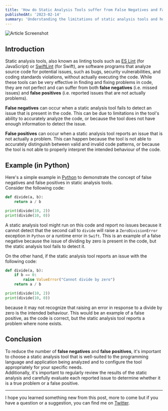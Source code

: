 ```yaml
---
title: 'How do Static Analysis Tools suffer from False Negatives and False Positives'
publishedAt: '2023-02-14'
summary: 'Understanding the limitations of static analysis tools and how they can produce both false negatives and false positives in code analysis.'
---
```


![Article Screenshot](https://cdn.hashnode.com/res/hashnode/image/upload/v1676322500822/9300410e-4740-4102-b6af-1ab0233e79d4.png?w=1600&h=840&fit=crop&crop=entropy&auto=compress,format&format=webp)

## Introduction

Static analysis tools, also known as linting tools such as [ES Lint](https://eslint.org/) (for JavaScript) or [SwiftLint](https://realm.github.io/SwiftLint/) (for Swift), are software programs that analyze source code for potential issues, such as bugs, security vulnerabilities, and coding standards violations, without actually executing the code. While these tools can be very effective in finding and fixing problems in code, they are not perfect and can suffer from both **false negatives** (i.e. missed issues) and **false positives** (i.e. reported issues that are not actually problems).

**False negatives** can occur when a static analysis tool fails to detect an issue that is present in the code. This can be due to limitations in the tool's ability to accurately analyze the code, or because the tool does not have enough information to detect the issue.

**False positives** can occur when a static analysis tool reports an issue that is not actually a problem. This can happen because the tool is not able to accurately distinguish between valid and invalid code patterns, or because the tool is not able to properly interpret the intended behaviour of the code.

## Example (in Python)

Here's a simple example in [Python](https://www.python.org/) to demonstrate the concept of false negatives and false positives in static analysis tools.  
Consider the following code:

```python
def divide(a, b):
    return a / b

print(divide(10, 2))
print(divide(10, 0))
```

A static analysis tool might run on this code and report no issues because it cannot detect that the second call to `divide` will raise a `ZeroDivisionError` exception in `Python` or a runtime error in `Swift`. This is an example of a false negative because the issue of dividing by zero is present in the code, but the static analysis tool fails to detect it.

On the other hand, if the static analysis tool reports an issue with the following code:

```python
def divide(a, b):
    if b == 0:
        raise ValueError("Cannot divide by zero")
    return a / b

print(divide(10, 2))
print(divide(10, 0))
```

because it may not recognize that raising an error in response to a divide by zero is the intended behaviour. This would be an example of a false positive, as the code is correct, but the static analysis tool reports a problem where none exists.

## Conclusion

To reduce the number of **false negatives** and **false positives**, it's important to choose a static analysis tool that is well-suited to the programming language and application being analyzed and to configure the tool appropriately for your specific needs.  
Additionally, it's important to regularly review the results of the static analysis and carefully evaluate each reported issue to determine whether it is a true problem or a false positive.

---

I hope you learned something new from this post, more to come but if you have a question or a suggestion, you can find me on [Twitter](https://twitter.com/cedricbahirwe).